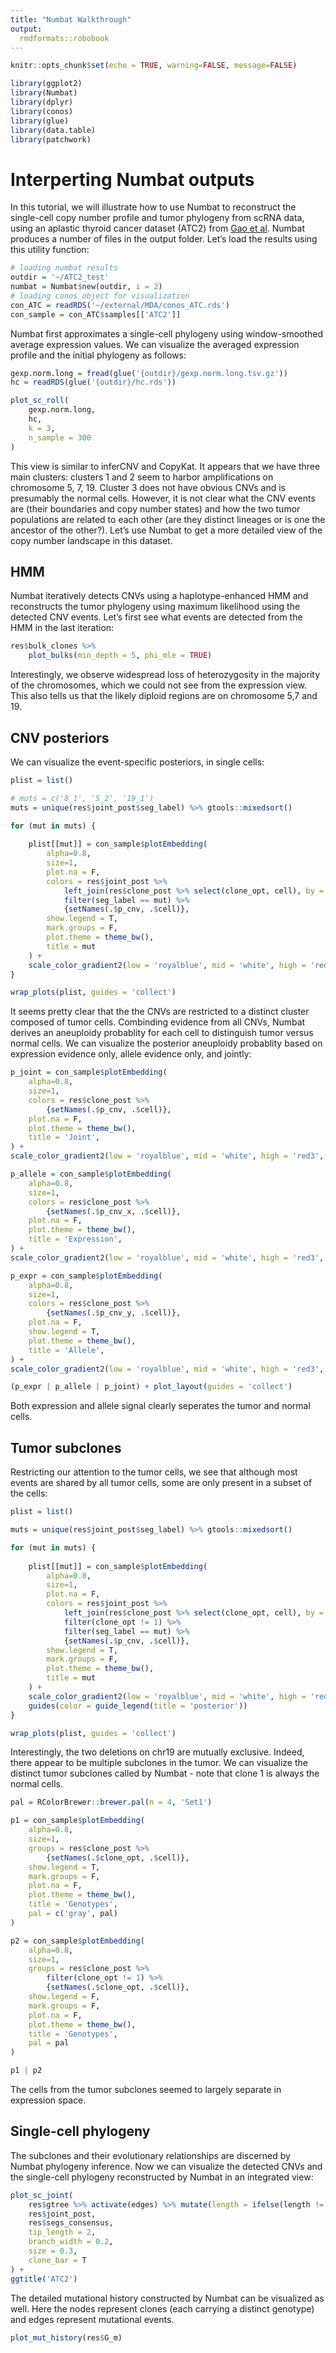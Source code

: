 ```yaml
---
title: "Numbat Walkthrough"
output:
  rmdformats::robobook
---
```



```r
knitr::opts_chunk$set(echo = TRUE, warning=FALSE, message=FALSE)
```

```r
library(ggplot2)
library(Numbat)
library(dplyr)
library(conos)
library(glue)
library(data.table)
library(patchwork)
```

# Interperting Numbat outputs
In this tutorial, we will illustrate how to use Numbat to reconstruct the single-cell copy number profile and tumor phylogeny from scRNA data, using an aplastic thyroid cancer dataset (ATC2) from [Gao et al](https://www.nature.com/articles/s41587-020-00795-2).
Numbat produces a number of files in the output folder. Let's load the results using this utility function:
```r
# loading numbat results
outdir = '~/ATC2_test'
numbat = Numbat$new(outdir, i = 2)
# loading conos object for visualization
con_ATC = readRDS('~/external/MDA/conos_ATC.rds')
con_sample = con_ATC$samples[['ATC2']]
```

Numbat first approximates a single-cell phylogeny using window-smoothed average expression values. We can visualize the averaged expression profile and the initial phylogeny as follows:
```r
gexp.norm.long = fread(glue('{outdir}/gexp.norm.long.tsv.gz'))
hc = readRDS(glue('{outdir}/hc.rds'))

plot_sc_roll(
    gexp.norm.long,
    hc,
    k = 3,
    n_sample = 300
)
```
This view is similar to inferCNV and CopyKat. It appears that we have three main clusters: clusters 1 and 2 seem to harbor amplifications on chromosome 5, 7, 19. Cluster 3 does not have obvious CNVs and is presumably the normal cells. However, it is not clear what the CNV events are (their boundaries and copy number states) and how the two tumor populations are related to each other (are they distinct lineages or is one the ancestor of the other?). Let's use Numbat to get a more detailed view of the copy number landscape in this dataset.

## HMM
Numbat iteratively detects CNVs using a haplotype-enhanced HMM and reconstructs the tumor phylogeny using maximum likelihood using the detected CNV events. Let's first see what events are detected from the HMM in the last iteration:
```r

res$bulk_clones %>%
    plot_bulks(min_depth = 5, phi_mle = TRUE)
```
Interestingly, we observe widespread loss of heterozygosity in the majority of the chromosomes, which we could not see from the expression view. This also tells us that the likely diploid regions are on chromosome 5,7 and 19.

## CNV posteriors

We can visualize the event-specific posteriors, in single cells:
```r

plist = list()

# muts = c('8_1', '5_2', '19_1')
muts = unique(res$joint_post$seg_label) %>% gtools::mixedsort()

for (mut in muts) {
    
    plist[[mut]] = con_sample$plotEmbedding(
        alpha=0.8,
        size=1, 
        plot.na = F, 
        colors = res$joint_post %>%
            left_join(res$clone_post %>% select(clone_opt, cell), by = 'cell') %>%
            filter(seg_label == mut) %>%
            {setNames(.$p_cnv, .$cell)},
        show.legend = T,
        mark.groups = F,
        plot.theme = theme_bw(),
        title = mut
    ) +
    scale_color_gradient2(low = 'royalblue', mid = 'white', high = 'red3', midpoint = 0.5, limits = c(0,1))
}

wrap_plots(plist, guides = 'collect')
```

It seems pretty clear that the the CNVs are restricted to a distinct cluster composed of tumor cells. Combinding evidence from all CNVs, Numbat derives an aneuploidy probablity for each cell to distinguish tumor versus normal cells. We can visualize the posterior aneuploidy probablity based on expression evidence only, allele evidence only, and jointly:
```r

p_joint = con_sample$plotEmbedding(
    alpha=0.8,
    size=1, 
    colors = res$clone_post %>%
        {setNames(.$p_cnv, .$cell)},
    plot.na = F,
    plot.theme = theme_bw(),
    title = 'Joint',
) +
scale_color_gradient2(low = 'royalblue', mid = 'white', high = 'red3', midpoint = 0.5)

p_allele = con_sample$plotEmbedding(
    alpha=0.8,
    size=1, 
    colors = res$clone_post %>%
        {setNames(.$p_cnv_x, .$cell)},
    plot.na = F,
    plot.theme = theme_bw(),
    title = 'Expression',
) +
scale_color_gradient2(low = 'royalblue', mid = 'white', high = 'red3', midpoint = 0.5)

p_expr = con_sample$plotEmbedding(
    alpha=0.8,
    size=1, 
    colors = res$clone_post %>%
        {setNames(.$p_cnv_y, .$cell)},
    plot.na = F,
    show.legend = T,
    plot.theme = theme_bw(),
    title = 'Allele',
) +
scale_color_gradient2(low = 'royalblue', mid = 'white', high = 'red3', midpoint = 0.5)

(p_expr | p_allele | p_joint) + plot_layout(guides = 'collect')

```
Both expression and allele signal clearly seperates the tumor and normal cells.

## Tumor subclones
Restricting our attention to the tumor cells, we see that although most events are shared by all tumor cells, some are only present in a subset of the cells:
```r

plist = list()

muts = unique(res$joint_post$seg_label) %>% gtools::mixedsort()

for (mut in muts) {
    
    plist[[mut]] = con_sample$plotEmbedding(
        alpha=0.8,
        size=1, 
        plot.na = F, 
        colors = res$joint_post %>%
            left_join(res$clone_post %>% select(clone_opt, cell), by = 'cell') %>%
            filter(clone_opt != 1) %>%
            filter(seg_label == mut) %>%
            {setNames(.$p_cnv, .$cell)},
        show.legend = T,
        mark.groups = F,
        plot.theme = theme_bw(),
        title = mut
    ) +
    scale_color_gradient2(low = 'royalblue', mid = 'white', high = 'red3', midpoint = 0.5, limits = c(0,1)) +
    guides(color = guide_legend(title = 'posterior'))
}

wrap_plots(plist, guides = 'collect')
```

Interestingly, the two deletions on chr19 are mutually exclusive. Indeed, there appear to be multiple subclones in the tumor. We can visualize the distinct tumor subclones called by Numbat - note that clone 1 is always the normal cells.
```r

pal = RColorBrewer::brewer.pal(n = 4, 'Set1')

p1 = con_sample$plotEmbedding(
    alpha=0.8,
    size=1, 
    groups = res$clone_post %>%
        {setNames(.$clone_opt, .$cell)},
    show.legend = T,
    mark.groups = F,
    plot.na = F,
    plot.theme = theme_bw(),
    title = 'Genotypes',
    pal = c('gray', pal)
)

p2 = con_sample$plotEmbedding(
    alpha=0.8,
    size=1, 
    groups = res$clone_post %>%
        filter(clone_opt != 1) %>%
        {setNames(.$clone_opt, .$cell)},
    show.legend = F,
    mark.groups = F,
    plot.na = F,
    plot.theme = theme_bw(),
    title = 'Genotypes',
    pal = pal
)

p1 | p2
```
The cells from the tumor subclones seemed to largely separate in expression space.

## Single-cell phylogeny
The subclones and their evolutionary relationships are discerned by Numbat phylogeny inference. Now we can visualize the detected CNVs and the single-cell phylogeny reconstructed by Numbat in an integrated view:
```r
plot_sc_joint(
    res$gtree %>% activate(edges) %>% mutate(length = ifelse(length != 0 & (!leaf), 4, length)),
    res$joint_post,
    res$segs_consensus,
    tip_length = 2,
    branch_width = 0.2,
    size = 0.3,
    clone_bar = T
) +
ggtitle('ATC2')
```
The detailed mutational history constructed by Numbat can be visualized as well. Here the nodes represent clones (each carrying a distinct genotype) and edges represent mutational events. 
```r
plot_mut_history(res$G_m)
```

